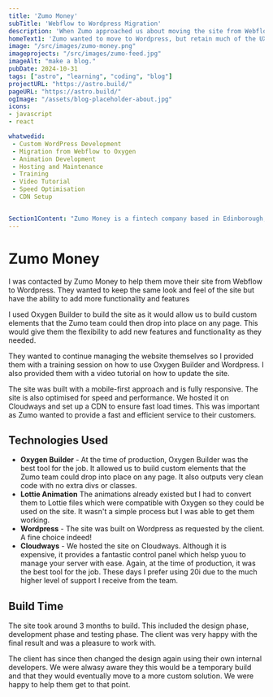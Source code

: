```yaml
---
title: 'Zumo Money'
subTitle: 'Webflow to Wordpress Migration'
description: 'When Zumo approached us about moving the site from Webflow to Wordpress we were happy to take on the challenge.'
homeText1: 'Zumo wanted to move to Wordpress, but retain much of the UX they were already used to. For this reason we decided to build in with Oxygen as it allowed us to build our specific elements that the Zumo team could drop into place on any page.'
image: "/src/images/zumo-money.png"
imageprojects: "/src/images/zumo-feed.jpg"
imageAlt: "make a blog."
pubDate: 2024-10-31
tags: ["astro", "learning", "coding", "blog"]
projectURL: "https://astro.build/"
pageURL: "https://astro.build/"
ogImage: "/assets/blog-placeholder-about.jpg"
icons:
- javascript
- react

whatwedid:
 - Custom WordPress Development
 - Migration from Webflow to Oxygen
 - Animation Development 
 - Hosting and Maintenance
 - Training
 - Video Tutorial
 - Speed Optimisation
 - CDN Setup


Section1Content: "Zumo Money is a fintech company based in Edinborough, Scotland. The requirement was to migrate the existing website, content and design from Webflow to Wordpress. The site was built with a mobile-first approach and is fully responsive. The site is also optimised for speed and performance. We hosted it on Cloudways and set up a CDN to ensure fast load times. This was important as Zumo wanted to provide a fast and efficient service to their customers."
---
```



# Zumo Money

I was contacted by Zumo Money to help them move their site from Webflow to Wordpress. They wanted to keep the same look and feel of the site but have the ability to add more functionality and features

I used Oxygen Builder to build the site as it would allow us to build custom elements that the Zumo team could then drop into place on any page. This would give them the flexibility to add new features and functionality as they needed.

They wanted to continue managing the website themselves so I provided them with a training session on how to use Oxygen Builder and Wordpress. I also provided them with a video tutorial on how to update the site.

The site was built with a mobile-first approach and is fully responsive. The site is also optimised for speed and performance. We hosted it on Cloudways and set up a CDN to ensure fast load times. This was important as Zumo wanted to provide a fast and efficient service to their customers.

## Technologies Used

- **Oxygen Builder** - At the time of production, Oxygen Builder was the best tool for the job. It allowed us to build custom elements that the Zumo team could drop into place on any page. It also outputs very clean code with no extra divs or classes. 
- **Lottie Animation** The animations already existed but I had to convert them to Lottie files which were compatible with Oxygen so they could be used on the site. It wasn't a simple process but I was able to get them working.
- **Wordpress** - The site was built on Wordpress as requested by the client. A fine choice indeed!
- **Cloudways** - We hosted the site on Cloudways. Although it is expensive, it provides a fantastic control panel which helsp yuou to manage your server with ease. Again, at the time of production, it was the best tool for the job. These days I prefer using 20i due to the much higher level of support I receive from the team.

## Build Time

The site took around 3 months to build. This included the design phase, development phase and testing phase. The client was very happy with the final result and was a pleasure to work with.

The client has since then changed the design again using their own internal developers. We were alwasy aware they this would be a temporary build and that they would eventually move to a more custom solution. We were happy to help them get to that point.

